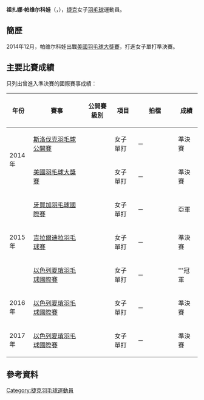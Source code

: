{{noteTA|G1=Badminton}}
{{Infobox 羽球選手
| playername              = 祖扎娜·帕维尔科娃<br />{{lang|cs|Zuzana Pavelková}}
| image                   = 
| size                    = 
| caption                 = 
| birth_name              = 
| date_of_birth           = {{birth_date_and_age|1992|3|16}}
| place_of_birth          = 
| height                  = 
| weight                  = 
| event                   = 女子單打、女子雙打
| country                 = {{CZE}}
| years_active            = 
| handedness              = 
| coach                   = 
| highest_ranking         = 第84位（女單）
| date_of_highest_ranking = 2015年4月30日<ref name="ranking">[http://bwfcontent.tournamentsoftware.com/ranking/player.aspx?id=8923&player=108770 BWF World Ranking - Ranking of Zuzana PAVELKOVA (34229)]{{en}}</ref>
| current_ranking         = 第84位（女單）<br/>第525位（女雙-[[Lucie_Cerna|Cerna]]）<br/>第566位（女雙-[[凯特琳娜·托马洛娃|托马洛娃]]）<br/>第605位（女雙-[[索尼娅·佩科拉|佩科拉]]）<br/>第813位（女雙-[[萨宾娜·米洛娃|米洛娃]]）
| date_of_current_ranking = 2015年4月30日<ref>[http://bwfcontent.tournamentsoftware.com/ranking/category.aspx?id=8923&category=473 BWF World Ranking - BWF世界排名榜 (4/30/2015) - Women's singles]{{en}}</ref><ref>[http://bwfcontent.tournamentsoftware.com/ranking/category.aspx?id=8923&category=475 BWF World Ranking - BWF世界排名榜 (4/30/2015) - Women's doubles]{{en}}</ref>
| played                  = 47勝–93負（女單）<br/>10勝–25負（女雙）<br/>2勝–7負（混雙）
| titles                  = 
| bwf_profile             = AA01B868-138F-4600-9033-6795DDA09449
| bwf_id                  = 34229
| updated                 = 2015年5月7日
}}
{{MedalTableTop}}
{{MedalSport | 女子[[羽毛球|羽毛球]]}}
{{MedalCountry | {{CZE}}}}
{{MedalBottom}}
'''祖扎娜·帕维尔科娃'''（{{lang-cs|'''Zuzana Pavelková'''}}，{{bd|1992年|3月16日}}），[[捷克|捷克]]女子[[羽毛球|羽毛球]]運動員。

==簡歷==
2014年12月，帕维尔科娃出戰[[2014年美國羽毛球大獎賽|美國羽毛球大獎賽]]，打進女子單打準決賽。

==主要比賽成績==
只列出曾進入準決賽的國際賽事成績：
{| class=wikitable style="text-align:center; font-size:small;" 
!width="50"|年份
!width="180"|賽事
!width="80"|公開賽級別
!width="60"|項目
!width="130"|拍檔
!width="50"|成績
|-
!rowspan="2"|2014年
|[[2014年斯洛伐克羽毛球公開賽|斯洛伐克羽毛球公開賽]]
|{{BWFFS}}
|女子單打
|－
|bgcolor="#b8860b"|準決賽
|-
|[[2014年美國羽毛球大獎賽|美國羽毛球大獎賽]]
|{{BWFGPG}}
|女子單打
|－
|bgcolor="#b8860b"|準決賽
|-
!rowspan="3"|2015年
|[[2015年牙買加羽毛球國際賽|牙買加羽毛球國際賽]]
|{{BWFIS}}
|女子單打
|－
|bgcolor="silver"|亞軍
|-
|[[2015年吉拉爾迪拉羽毛球賽|吉拉爾迪拉羽毛球賽]]
|{{BWFIS}}
|女子單打
|－
|bgcolor="#b8860b"|準決賽
|-
|[[2015年以色列夏瑣羽毛球國際賽|以色列夏瑣羽毛球國際賽]]
|{{BWFFS}}
|女子單打
|－
|bgcolor="gold"|'''冠軍
|-
!rowspan="1"|2016年
|[[2016年以色列夏瑣羽毛球國際賽|以色列夏瑣羽毛球國際賽]]
|{{BWFFS}}
|女子單打
|－
|bgcolor="#b8860b"|準決賽
|-
!rowspan="1"|2017年
|[[2017年以色列夏瑣羽毛球國際賽|以色列夏瑣羽毛球國際賽]]
|{{BWFFS}}
|女子單打
|－
|bgcolor="#b8860b"|準決賽
|}
{{BWF賽事級別索引}}

== 參考資料 ==
{{Reflist}}

{{DEFAULTSORT:PAVELKOVA, Zuzana}}
[[Category:捷克羽毛球運動員|Category:捷克羽毛球運動員]]